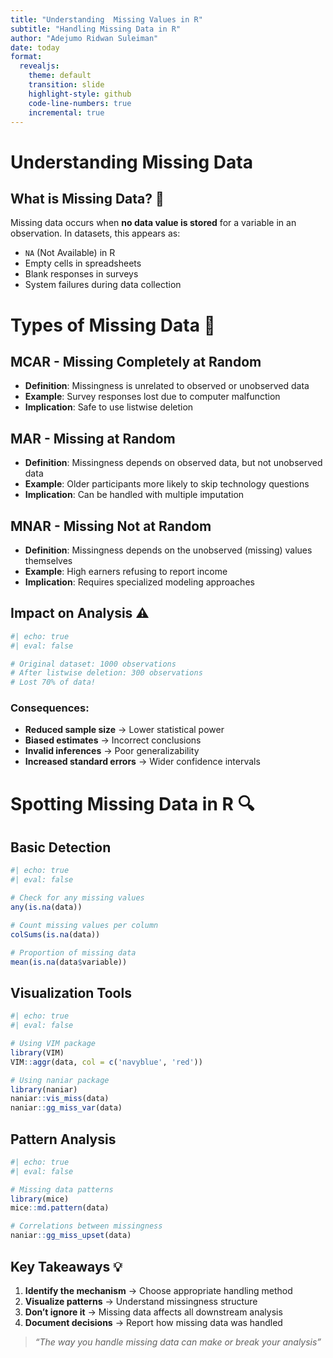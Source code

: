 ```yaml
---
title: "Understanding  Missing Values in R"
subtitle: "Handling Missing Data in R"
author: "Adejumo Ridwan Suleiman"
date: today
format: 
  revealjs:
    theme: default
    transition: slide
    highlight-style: github
    code-line-numbers: true
    incremental: true
---
```


# Understanding Missing Data

## What is Missing Data? 📖

Missing data occurs when **no data value is stored** for a variable in an observation. In datasets, this appears as:

- `NA` (Not Available) in R
- Empty cells in spreadsheets  
- Blank responses in surveys
- System failures during data collection



# Types of Missing Data 🧩


## MCAR - Missing Completely at Random

- **Definition**: Missingness is unrelated to observed or unobserved data
- **Example**: Survey responses lost due to computer malfunction
- **Implication**: Safe to use listwise deletion

## MAR - Missing at Random  

- **Definition**: Missingness depends on observed data, but not unobserved data
- **Example**: Older participants more likely to skip technology questions
- **Implication**: Can be handled with multiple imputation

## MNAR - Missing Not at Random

- **Definition**: Missingness depends on the unobserved (missing) values themselves
- **Example**: High earners refusing to report income
- **Implication**: Requires specialized modeling approaches



## Impact on Analysis ⚠️

```r
#| echo: true
#| eval: false

# Original dataset: 1000 observations
# After listwise deletion: 300 observations
# Lost 70% of data!
```

### Consequences:

- **Reduced sample size** → Lower statistical power
- **Biased estimates** → Incorrect conclusions  
- **Invalid inferences** → Poor generalizability
- **Increased standard errors** → Wider confidence intervals



# Spotting Missing Data in R 🔍

## Basic Detection

```r
#| echo: true
#| eval: false

# Check for any missing values
any(is.na(data))

# Count missing values per column
colSums(is.na(data))

# Proportion of missing data
mean(is.na(data$variable))
```

## Visualization Tools

```r
#| echo: true
#| eval: false

# Using VIM package
library(VIM)
VIM::aggr(data, col = c('navyblue', 'red'))

# Using naniar package  
library(naniar)
naniar::vis_miss(data)
naniar::gg_miss_var(data)
```

## Pattern Analysis
```r
#| echo: true
#| eval: false

# Missing data patterns
library(mice)
mice::md.pattern(data)

# Correlations between missingness
naniar::gg_miss_upset(data)
```


## Key Takeaways 💡

1. **Identify the mechanism** → Choose appropriate handling method
2. **Visualize patterns** → Understand missingness structure  
3. **Don't ignore it** → Missing data affects all downstream analysis
4. **Document decisions** → Report how missing data was handled

> *"The way you handle missing data can make or break your analysis"*
